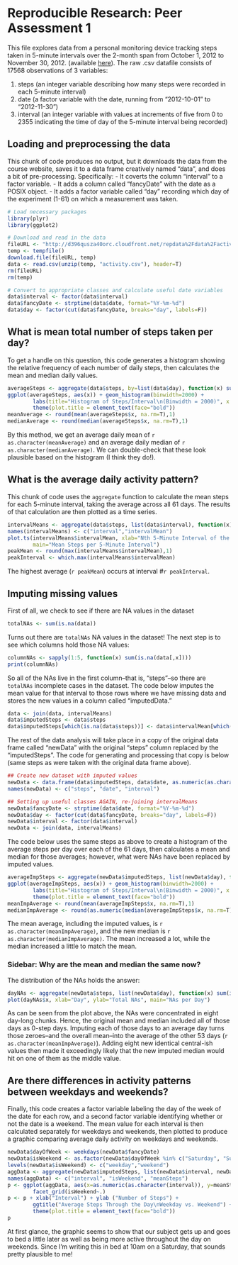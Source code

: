 # Reproducible Research: Peer Assessment 1

This file explores data from a personal monitoring device tracking steps taken in 5-minute intervals over the 2-month span from October 1, 2012 to November 30, 2012. (available [here](https://d396qusza40orc.cloudfront.net/repdata%2Fdata%2Factivity.zip)).  The raw .csv datafile consists of 17568 observations of 3 variables:  

1. steps (an integer variable describing how many steps were recorded in each 5-minute interval)
2. date (a factor variable with the date, running from "2012-10-01" to "2012-11-30")
3. interval (an integer variable with values at increments of five from 0 to 2355 indicating the time of day of the 5-minute interval being recorded)

## Loading and preprocessing the data

This chunk of code produces no output, but it downloads the data from the course website, saves it to a data frame creatively named "data", and does a bit of pre-processing. Specifically:
- It coverts the column "interval" to a factor variable.
- It adds a column called "fancyDate" with the date as a POSIX object.
- It adds a factor variable called "day" recording which day of the experiment (1-61) on which a measurement was taken.


```r
# Load necessary packages
library(plyr)
library(ggplot2)

# Download and read in the data
fileURL <- "http://d396qusza40orc.cloudfront.net/repdata%2Fdata%2Factivity.zip"
temp <- tempfile()
download.file(fileURL, temp)
data <- read.csv(unzip(temp, "activity.csv"), header=T)
rm(fileURL)
rm(temp)

# Convert to appropriate classes and calculate useful date variables
data$interval <- factor(data$interval)
data$fancyDate <- strptime(data$date, format="%Y-%m-%d")
data$day <- factor(cut(data$fancyDate, breaks="day", labels=F))
```

## What is mean total number of steps taken per day?

To get a handle on this question, this code generates a histogram showing the relative frequency of each number of daily steps, then calculates the mean and median daily values.

```r
averageSteps <- aggregate(data$steps, by=list(data$day), function(x) sum(x, na.rm=T))
ggplot(averageSteps, aes(x)) + geom_histogram(binwidth=2000) + 
        labs(title="Histogram of Steps/Interval\n(Binwidth = 2000)", x = "Steps", y = "Count") +
        theme(plot.title = element_text(face="bold"))
meanAverage <- round(mean(averageSteps$x, na.rm=T),1)
medianAverage <- round(median(averageSteps$x, na.rm=T),1)
```

By this method, we get an average daily mean of `r as.character(meanAverage)` and an average daily median of `r as.character(medianAverage)`.  We can double-check that these look plausible based on the histogram (I think they do!).

## What is the average daily activity pattern?

This chunk of code uses the `aggregate` function to calculate the mean steps for each 5-minute interval, taking the average across all 61 days.  The results of that calculation are then plotted as a time series.

```r
intervalMeans <- aggregate(data$steps, list(data$interval), function(x) mean(x, na.rm=T))
names(intervalMeans) <- c("interval","intervalMean")
plot.ts(intervalMeans$intervalMean, xlab="Nth 5-Minute Interval of the Day", ylab="Mean Steps",
        main="Mean Steps per 5-Minute Interval")
peakMean <- round(max(intervalMeans$intervalMean),1)
peakInterval <- which.max(intervalMeans$intervalMean)
```

The highest average (`r peakMean`) occurs at interval #`r peakInterval`.

## Imputing missing values

First of all, we check to see if there are NA values in the dataset

```r
totalNAs <- sum(is.na(data))
```

Turns out there are `totalNAs` NA values in the dataset! The next step is to see which columns hold those NA values:

```r
columnNAs <- sapply(1:5, function(x) sum(is.na(data[,x])))
print(columnNAs)
```

So all of the NAs live in the first column--that is, "steps"--so there are `totalNAs` incomplete cases in the dataset.  The code below imputes the mean value for that interval to those rows where we have missing data and stores the new values in a column called "imputedData."

```r
data <- join(data, intervalMeans)
data$imputedSteps <- data$steps
data$imputedSteps[which(is.na(data$steps))] <- data$intervalMean[which(is.na(data$steps))]
```

The rest of the data analysis will take place in a copy of the original data frame called "newData" with the original "steps" column replaced by the "imputedSteps".  The code for generating and processing that copy is below (same steps as were taken with the original data frame above).

```r
## Create new dataset with imputed values
newData <- data.frame(data$imputedSteps, data$date, as.numeric(as.character(data$interval)))
names(newData) <- c("steps", "date", "interval")

## Setting up useful classes AGAIN, re-joining intervalMeans
newData$fancyDate <- strptime(data$date, format="%Y-%m-%d")
newData$day <- factor(cut(data$fancyDate, breaks="day", labels=F))
newData$interval <- factor(data$interval)
newData <- join(data, intervalMeans)
```

The code below uses the same steps as above to create a histogram of the average steps per day over each of the 61 days, then calculates a mean and median for those averages; however, what were NAs have been replaced by imputed values.

```r
averageImpSteps <- aggregate(newData$imputedSteps, list(newData$day), function(x) sum(x, na.rm=T))
ggplot(averageImpSteps, aes(x)) + geom_histogram(binwidth=2000) +
        labs(title="Histogram of Steps/Interval\n(Binwidth = 2000)", x = "Steps", y = "Count") +
        theme(plot.title = element_text(face="bold"))
meanImpAverage <- round(mean(averageImpSteps$x, na.rm=T),1)
medianImpAverage <- round(as.numeric(median(averageImpSteps$x, na.rm=T)),1)
```

The mean average, including the imputed values, is `r as.character(meanImpAverage)`, and the new median is `r as.character(medianImpAverage)`.  The mean increased a lot, while the median increased a little to match the mean.

### Sidebar: Why are the mean and median the same now?

The distribution of the NAs holds the answer:

```r
dayNAs <- aggregate(newData$steps, list(newData$day), function(x) sum(is.na(x)))
plot(dayNAs$x, xlab="Day", ylab="Total NAs", main="NAs per Day")
```

As can be seen from the plot above, the NAs were concentrated in eight day-long chunks.  Hence, the original mean and median included all of those days as 0-step days.  Imputing each of those days to an average day turns those zeroes--and the overall mean--into the average of the other 53 days (`r as.character(meanImpAverage)`). Adding eight new identical central-ish values then made it exceedingly likely that the new imputed median would hit on one of them as the middle value.

## Are there differences in activity patterns between weekdays and weekends?

Finally, this code creates a factor variable labeling the day of the week of the date for each row, and a second factor variable identifying whether or not the date is a weekend.  The mean value for each interval is then calculated separately for weekdays and weekends, then plotted to produce a graphic comparing average daily activity on weekdays and weekends.

```r
newData$dayOfWeek <- weekdays(newData$fancyDate)
newData$isWeekend <- as.factor(newData$dayOfWeek %in% c("Saturday", "Sunday"))
levels(newData$isWeekend) <- c("weekday","weekend")
aggData <- aggregate(newData$imputedSteps, list(newData$interval, newData$isWeekend), mean)
names(aggData) <- c("interval", "isWeekend", "meanSteps")
p <- ggplot(aggData, aes(x=as.numeric(as.character(interval)), y=meanSteps)) + geom_line() + 
        facet_grid(isWeekend~.)
p <- p + xlab("Interval") + ylab ("Number of Steps") + 
        ggtitle("Average Steps Through the Day\nWeekday vs. Weekend") + 
        theme(plot.title = element_text(face="bold"))
p
```

At first glance, the graphic seems to show that our subject gets up and goes to bed a little later as well as being more active throughout the day on weekends. Since I'm writing this in bed at 10am on a Saturday, that sounds pretty plausible to me!